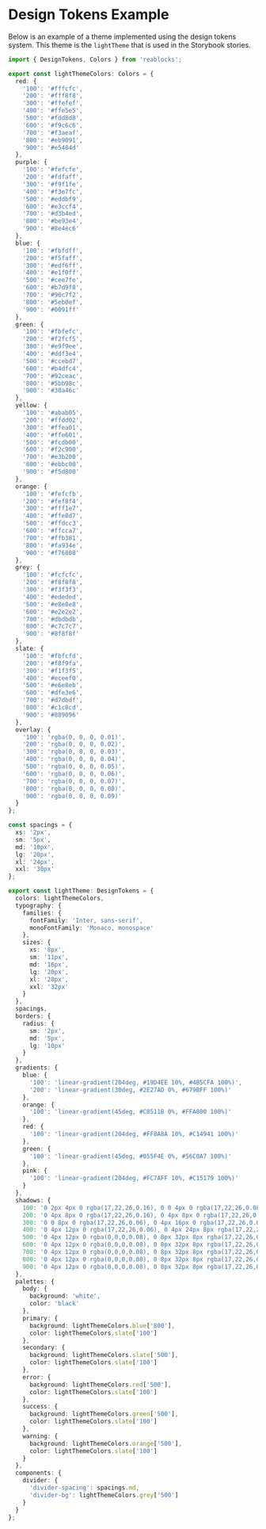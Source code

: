 
<Meta title="Docs/Design Tokens/Example" />

# Design Tokens Example
Below is an example of a theme implemented using the design
tokens system. This theme is the `lightTheme` that is
used in the Storybook stories.

```ts
import { DesignTokens, Colors } from 'reablocks';

export const lightThemeColors: Colors = {
  red: {
    '100': '#fffcfc',
    '200': '#fff8f8',
    '300': '#ffefef',
    '400': '#ffe5e5',
    '500': '#fdd8d8',
    '600': '#f9c6c6',
    '700': '#f3aeaf',
    '800': '#eb9091',
    '900': '#e5484d'
  },
  purple: {
    '100': '#fefcfe',
    '200': '#fdfaff',
    '300': '#f9f1fe',
    '400': '#f3e7fc',
    '500': '#eddbf9',
    '600': '#e3ccf4',
    '700': '#d3b4ed',
    '800': '#be93e4',
    '900': '#8e4ec6'
  },
  blue: {
    '100': '#fbfdff',
    '200': '#f5faff',
    '300': '#edf6ff',
    '400': '#e1f0ff',
    '500': '#cee7fe',
    '600': '#b7d9f8',
    '700': '#96c7f2',
    '800': '#5eb0ef',
    '900': '#0091ff'
  },
  green: {
    '100': '#fbfefc',
    '200': '#f2fcf5',
    '300': '#e9f9ee',
    '400': '#ddf3e4',
    '500': '#ccebd7',
    '600': '#b4dfc4',
    '700': '#92ceac',
    '800': '#5bb98c',
    '900': '#30a46c'
  },
  yellow: {
    '100': '#abab05',
    '200': '#ffdd02',
    '300': '#ffea01',
    '400': '#ffe601',
    '500': '#fcdb00',
    '600': '#f2c900',
    '700': '#e3b200',
    '800': '#ebbc00',
    '900': '#f5d800'
  },
  orange: {
    '100': '#fefcfb',
    '200': '#fef8f4',
    '300': '#fff1e7',
    '400': '#ffe8d7',
    '500': '#ffdcc3',
    '600': '#ffcca7',
    '700': '#ffb381',
    '800': '#fa934e',
    '900': '#f76808'
  },
  grey: {
    '100': '#fcfcfc',
    '200': '#f8f8f8',
    '300': '#f3f3f3',
    '400': '#ededed',
    '500': '#e8e8e8',
    '600': '#e2e2e2',
    '700': '#dbdbdb',
    '800': '#c7c7c7',
    '900': '#8f8f8f'
  },
  slate: {
    '100': '#fbfcfd',
    '200': '#f8f9fa',
    '300': '#f1f3f5',
    '400': '#eceef0',
    '500': '#e6e8eb',
    '600': '#dfe3e6',
    '700': '#d7dbdf',
    '800': '#c1c8cd',
    '900': '#889096'
  },
  overlay: {
    '100': 'rgba(0, 0, 0, 0.01)',
    '200': 'rgba(0, 0, 0, 0.02)',
    '300': 'rgba(0, 0, 0, 0.03)',
    '400': 'rgba(0, 0, 0, 0.04)',
    '500': 'rgba(0, 0, 0, 0.05)',
    '600': 'rgba(0, 0, 0, 0.06)',
    '700': 'rgba(0, 0, 0, 0.07)',
    '800': 'rgba(0, 0, 0, 0.08)',
    '900': 'rgba(0, 0, 0, 0.09)'
  }
};

const spacings = {
  xs: '2px',
  sm: '5px',
  md: '10px',
  lg: '20px',
  xl: '24px',
  xxl: '30px'
};

export const lightTheme: DesignTokens = {
  colors: lightThemeColors,
  typography: {
    families: {
      fontFamily: 'Inter, sans-serif',
      monoFontFamily: 'Monaco, monospace'
    },
    sizes: {
      xs: '8px',
      sm: '11px',
      md: '16px',
      lg: '20px',
      xl: '28px',
      xxl: '32px'
    }
  },
  spacings,
  borders: {
    radius: {
      sm: '2px',
      md: '5px',
      lg: '10px'
    }
  },
  gradients: {
    blue: {
      '100': 'linear-gradient(204deg, #19D4EE 10%, #4B5CFA 100%)',
      '200': 'linear-gradient(30deg, #2E27AD 0%, #679BFF 100%)'
    },
    orange: {
      '100': 'linear-gradient(45deg, #C8511B 0%, #FFA800 100%)'
    },
    red: {
      '100': 'linear-gradient(204deg, #FF8A8A 10%, #C14941 100%)'
    },
    green: {
      '100': 'linear-gradient(45deg, #055F4E 0%, #56C0A7 100%)'
    },
    pink: {
      '100': 'linear-gradient(204deg, #FC7AFF 10%, #C15179 100%)'
    }
  },
  shadows: {
    100: '0 2px 4px 0 rgba(17,22,26,0.16), 0 0 4px 0 rgba(17,22,26,0.08), 0 4px 8px 0 rgba(17,22,26,0.04)',
    200: '0 4px 8px 0 rgba(17,22,26,0.16), 0 4px 8px 0 rgba(17,22,26,0.08), 0 8px 16px 0 rgba(17,22,26,0.04)',
    300: '0 0 8px 0 rgba(17,22,26,0.06), 0 4px 16px 0 rgba(17,22,26,0.08), 0 8px 12px 0 rgba(17,22,26,0.06), 0 16px 24px 0 rgba(17,22,26,0.04)',
    400: '0 4px 12px 0 rgba(17,22,26,0.06), 0 4px 24px 8px rgba(17,22,26,0.12), 0 8px 16px 0 rgba(17,22,26,0.06), 0 32px 40px 0 rgba(17,22,26,0.02)',
    500: '0 4px 12px 0 rgba(0,0,0,0.08), 0 8px 32px 8px rgba(17,22,26,0.12), 0 16px 24px 8px rgba(17,22,26,0.06), 0 64px 48px 8px rgba(17,22,26,0.06)',
    600: '0 4px 12px 0 rgba(0,0,0,0.08), 0 8px 32px 8px rgba(17,22,26,0.12), 0 16px 24px 8px rgba(17,22,26,0.06), 0 64px 48px 8px rgba(17,22,26,0.06)',
    700: '0 4px 12px 0 rgba(0,0,0,0.08), 0 8px 32px 8px rgba(17,22,26,0.12), 0 16px 24px 8px rgba(17,22,26,0.06), 0 64px 48px 8px rgba(17,22,26,0.06)',
    800: '0 4px 12px 0 rgba(0,0,0,0.08), 0 8px 32px 8px rgba(17,22,26,0.12), 0 16px 24px 8px rgba(17,22,26,0.06), 0 64px 48px 8px rgba(17,22,26,0.06)',
    900: '0 4px 12px 0 rgba(0,0,0,0.08), 0 8px 32px 8px rgba(17,22,26,0.12), 0 16px 24px 8px rgba(17,22,26,0.06), 0 64px 48px 8px rgba(17,22,26,0.06)'
  },
  palettes: {
    body: {
      background: 'white',
      color: 'black'
    },
    primary: {
      background: lightThemeColors.blue['800'],
      color: lightThemeColors.slate['100']
    },
    secondary: {
      background: lightThemeColors.slate['500'],
      color: lightThemeColors.slate['100']
    },
    error: {
      background: lightThemeColors.red['500'],
      color: lightThemeColors.slate['100']
    },
    success: {
      background: lightThemeColors.green['500'],
      color: lightThemeColors.slate['100']
    },
    warning: {
      background: lightThemeColors.orange['500'],
      color: lightThemeColors.slate['100']
    }
  },
  components: {
    divider: {
      'divider-spacing': spacings.md,
      'divider-bg': lightThemeColors.grey['500']
    }
  }
};
```
